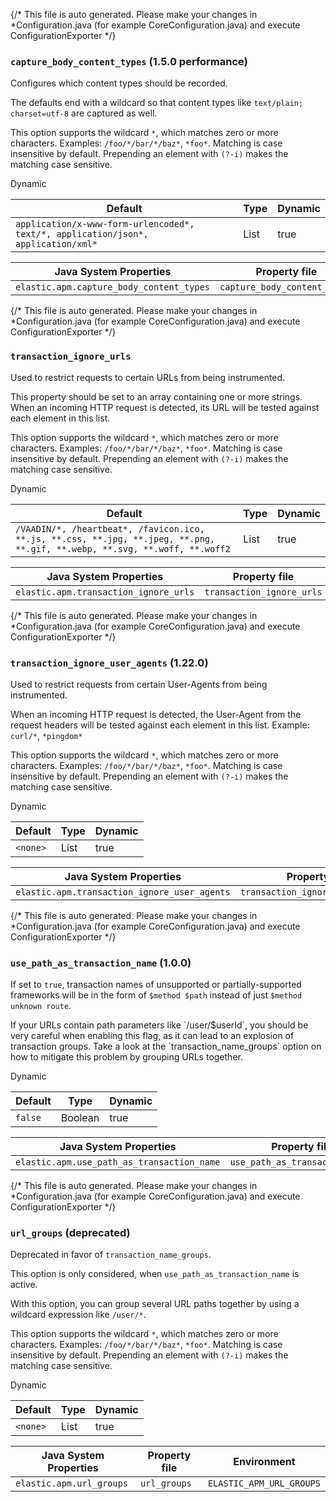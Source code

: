 

<div id="config-http"></div>

{/* This file is auto generated. Please make your changes in *Configuration.java (for example CoreConfiguration.java) and execute ConfigurationExporter */}

<div id="config-capture-body-content-types"></div>

### `capture_body_content_types` (<DocBadgeAdded tipContent="Added in 1.5.0">1.5.0</DocBadgeAdded> performance)

Configures which content types should be recorded.

The defaults end with a wildcard so that content types like `text/plain; charset=utf-8` are captured as well.

This option supports the wildcard `*`, which matches zero or more characters.
Examples: `/foo/*/bar/*/baz*`, `*foo*`.
Matching is case insensitive by default.
Prepending an element with `(?-i)` makes the matching case sensitive.

<DocLink id="serverlessObservabilityApmAgentsJavaConfigure" section="dynamic-configuration"><DocBadge>Dynamic</DocBadge> </DocLink>

| Default | Type | Dynamic |
|---|---|---|
| `application/x-www-form-urlencoded*, text/*, application/json*, application/xml*` | List | true |

| Java System Properties | Property file | Environment |
|---|---|---|
| `elastic.apm.capture_body_content_types` | `capture_body_content_types` | `ELASTIC_APM_CAPTURE_BODY_CONTENT_TYPES` |

{/* This file is auto generated. Please make your changes in *Configuration.java (for example CoreConfiguration.java) and execute ConfigurationExporter */}

<div id="config-transaction-ignore-urls"></div>

### `transaction_ignore_urls`

Used to restrict requests to certain URLs from being instrumented.

This property should be set to an array containing one or more strings.
When an incoming HTTP request is detected, its URL will be tested against each element in this list.

This option supports the wildcard `*`, which matches zero or more characters.
Examples: `/foo/*/bar/*/baz*`, `*foo*`.
Matching is case insensitive by default.
Prepending an element with `(?-i)` makes the matching case sensitive.

<DocLink id="serverlessObservabilityApmAgentsJavaConfigure" section="dynamic-configuration"><DocBadge>Dynamic</DocBadge> </DocLink>

| Default | Type | Dynamic |
|---|---|---|
| `/VAADIN/*, /heartbeat*, /favicon.ico, **.js, **.css, **.jpg, **.jpeg, **.png, **.gif, **.webp, **.svg, **.woff, **.woff2` | List | true |

| Java System Properties | Property file | Environment |
|---|---|---|
| `elastic.apm.transaction_ignore_urls` | `transaction_ignore_urls` | `ELASTIC_APM_TRANSACTION_IGNORE_URLS` |

{/* This file is auto generated. Please make your changes in *Configuration.java (for example CoreConfiguration.java) and execute ConfigurationExporter */}

<div id="config-transaction-ignore-user-agents"></div>

### `transaction_ignore_user_agents` (<DocBadgeAdded tipContent="Added in 1.22.0">1.22.0</DocBadgeAdded>)

Used to restrict requests from certain User-Agents from being instrumented.

When an incoming HTTP request is detected,
the User-Agent from the request headers will be tested against each element in this list.
Example: `curl/*`, `*pingdom*`

This option supports the wildcard `*`, which matches zero or more characters.
Examples: `/foo/*/bar/*/baz*`, `*foo*`.
Matching is case insensitive by default.
Prepending an element with `(?-i)` makes the matching case sensitive.

<DocLink id="serverlessObservabilityApmAgentsJavaConfigure" section="dynamic-configuration"><DocBadge>Dynamic</DocBadge> </DocLink>

| Default | Type | Dynamic |
|---|---|---|
| `<none>` | List | true |

| Java System Properties | Property file | Environment |
|---|---|---|
| `elastic.apm.transaction_ignore_user_agents` | `transaction_ignore_user_agents` | `ELASTIC_APM_TRANSACTION_IGNORE_USER_AGENTS` |

{/* This file is auto generated. Please make your changes in *Configuration.java (for example CoreConfiguration.java) and execute ConfigurationExporter */}

<div id="config-use-path-as-transaction-name"></div>

### `use_path_as_transaction_name` (<DocBadgeAdded tipTitle="Added in 1.0.0" tipContent="Changing this value at runtime is possible since version 1.22.0">1.0.0</DocBadgeAdded>)

If set to `true`,
transaction names of unsupported or partially-supported frameworks will be in the form of `$method $path` instead of just `$method unknown route`.

<DocCallOut title="Warning" color="warning">
If your URLs contain path parameters like `/user/$userId`,
you should be very careful when enabling this flag,
as it can lead to an explosion of transaction groups.
Take a look at the <DocLink id="serverlessObservabilityApmAgentsJavaConfigure" section="transaction_name_groups-added[1330]">`transaction_name_groups`</DocLink> option on how to mitigate this problem by grouping URLs together.
</DocCallOut>

<DocLink id="serverlessObservabilityApmAgentsJavaConfigure" section="dynamic-configuration"><DocBadge>Dynamic</DocBadge> </DocLink>

| Default | Type | Dynamic |
|---|---|---|
| `false` | Boolean | true |

| Java System Properties | Property file | Environment |
|---|---|---|
| `elastic.apm.use_path_as_transaction_name` | `use_path_as_transaction_name` | `ELASTIC_APM_USE_PATH_AS_TRANSACTION_NAME` |

{/* This file is auto generated. Please make your changes in *Configuration.java (for example CoreConfiguration.java) and execute ConfigurationExporter */}

<div id="config-url-groups"></div>

### `url_groups` (deprecated)

Deprecated in favor of <DocLink id="serverlessObservabilityApmAgentsJavaConfigure" section="transaction_name_groups-added[1330]">`transaction_name_groups`</DocLink>.

This option is only considered, when `use_path_as_transaction_name` is active.

With this option, you can group several URL paths together by using a wildcard expression like `/user/*`.

This option supports the wildcard `*`, which matches zero or more characters.
Examples: `/foo/*/bar/*/baz*`, `*foo*`.
Matching is case insensitive by default.
Prepending an element with `(?-i)` makes the matching case sensitive.

<DocLink id="serverlessObservabilityApmAgentsJavaConfigure" section="dynamic-configuration"><DocBadge>Dynamic</DocBadge> </DocLink>

| Default | Type | Dynamic |
|---|---|---|
| `<none>` | List | true |

| Java System Properties | Property file | Environment |
|---|---|---|
| `elastic.apm.url_groups` | `url_groups` | `ELASTIC_APM_URL_GROUPS` |

